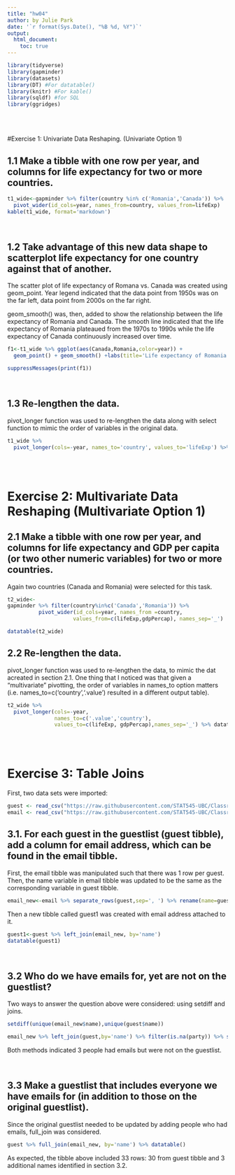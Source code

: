 ```yaml
---
title: "hw04"
author: by Julie Park
date: '`r format(Sys.Date(), "%B %d, %Y")`'
output: 
  html_document:
    toc: true
---    
```


```r
library(tidyverse)
library(gapminder)
library(datasets)
library(DT) #For datatable()
library(knitr) #For kable()
library(sqldf) #for SQL
library(ggridges)
```
<br><br>

#Exercise 1: Univariate Data Reshaping.  (Univariate Option 1)

## 1.1 Make a tibble with one row per year, and columns for life expectancy for two or more countries.
```r
t1_wide<-gapminder %>% filter(country %in% c('Romania','Canada')) %>% 
  pivot_wider(id_cols=year, names_from=country, values_from=lifeExp) 
kable(t1_wide, format='markdown')
```
<br/>

## 1.2 Take advantage of this new data shape to scatterplot life expectancy for one country against that of another.

The scatter plot of life expectancy of Romana vs. Canada was created using geom_point.  Year legend indicated that the data point from 1950s was on the far left, data point from 2000s on the far right. 

geom_smooth() was, then, added to show the relationship between the life expectancy of Romania and Canada.  The smooth line indicated that the life expectancy of Romania plateaued from the 1970s to 1990s while the life expectancy of Canada continuously increased over time.
```r
f1<-t1_wide %>% ggplot(aes(Canada,Romania,color=year)) + 
  geom_point() + geom_smooth() +labs(title='Life expectancy of Romania vs. Canada')

suppressMessages(print(f1))
```
<br/>

## 1.3 Re-lengthen the data.
pivot_longer function was used to re-lengthen the data along with select function to mimic the order of variables in the original data.
```r
t1_wide %>% 
  pivot_longer(cols=-year, names_to='country', values_to='lifeExp') %>% select(country, year, lifeExp) %>% datatable

```

<br/><br/>

# Exercise 2: Multivariate Data Reshaping (Multivariate Option 1)
## 2.1 Make a tibble with one row per year, and columns for life expectancy and GDP per capita (or two other numeric variables) for two or more countries.

Again two countries (Canada and Romania) were selected for this task.
```r
t2_wide<-
gapminder %>% filter(country%in%c('Canada','Romania')) %>%     
          pivot_wider(id_cols=year, names_from =country,         
                     values_from=c(lifeExp,gdpPercap), names_sep='_')

datatable(t2_wide)
```


## 2.2 Re-lengthen the data.
pivot_longer function was used to re-lengthen the data, to mimic the dat acreated in section 2.1.  One thing that I noticed was that given a "multivariate" pivotting, the order of variables in names_to option matters (i.e. names_to=c('country','.value') resulted in a different output table).
```r
t2_wide %>% 
  pivot_longer(cols=-year, 
               names_to=c('.value','country'), 
               values_to=c(lifeExp, gdpPercap),names_sep='_') %>% datatable

```

<br/><br/>

# Exercise 3: Table Joins

First, two data sets were imported:
```r
guest <- read_csv("https://raw.githubusercontent.com/STAT545-UBC/Classroom/master/data/wedding/attend.csv")
email <- read_csv("https://raw.githubusercontent.com/STAT545-UBC/Classroom/master/data/wedding/emails.csv")
```


## 3.1. For each guest in the guestlist (guest tibble), add a column for email address, which can be found in the email tibble.

First, the email tibble was manipulated such that there was 1 row per guest.  Then, the name variable in email tibble was updated to be the same as the corresponding variable in guest tibble.
```r
email_new<-email %>% separate_rows(guest,sep=', ') %>% rename(name=guest)

```

Then a new tibble called guest1 was created with email address attached to it.
```r
guest1<-guest %>% left_join(email_new, by='name')
datatable(guest1)
```

<br>

## 3.2 Who do we have emails for, yet are not on the guestlist?

Two ways to answer the question above were considered: using setdiff and joins.
```r
setdiff(unique(email_new$name),unique(guest$name))

email_new %>% left_join(guest,by='name') %>% filter(is.na(party)) %>% select(name, email) %>% kable()
```

Both methods indicated 3 people had emails but were not on the guestlist.

<br>

## 3.3 Make a guestlist that includes everyone we have emails for (in addition to those on the original guestlist).

Since the original guestlist needed to be updated by adding people who had emails, full_join was considered.
```r
guest %>% full_join(email_new, by='name') %>% datatable()
```

As expected, the tibble above included 33 rows: 30 from guest tibble and 3 additional names identified in section 3.2.


